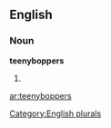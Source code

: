 
==English==

===Noun===
'''teenyboppers'''

# {{plural of|[[teenybopper]]}}

[[Category:English plurals]]

[[ar:teenyboppers]]